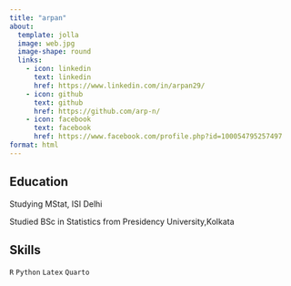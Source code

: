 ---
title: "arpan"
about: 
  template: jolla
  image: web.jpg
  image-shape: round
  links: 
    - icon: linkedin
      text: linkedin
      href: https://www.linkedin.com/in/arpan29/
    - icon: github
      text: github
      href: https://github.com/arp-n/ 
    - icon: facebook
      text: facebook  
      href: https://www.facebook.com/profile.php?id=100054795257497
format: html
---

## Education

Studying MStat, ISI Delhi

Studied BSc in Statistics from Presidency University,Kolkata

## Skills

`R` `Python` `Latex` `Quarto`
